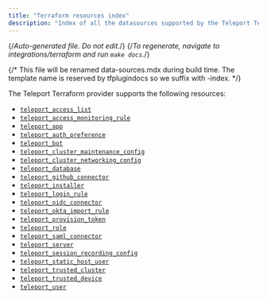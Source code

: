 ```yaml
---
title: "Terraform resources index"
description: "Index of all the datasources supported by the Teleport Terraform Provider"
---
```


{/*Auto-generated file. Do not edit.*/}
{/*To regenerate, navigate to integrations/terraform and run `make docs`.*/}

{/*
    This file will be renamed data-sources.mdx during build time.
    The template name is reserved by tfplugindocs so we suffix with -index.
*/}

The Teleport Terraform provider supports the following resources:

  - [`teleport_access_list`](./resources/access_list.mdx)
  - [`teleport_access_monitoring_rule`](./resources/access_monitoring_rule.mdx)
  - [`teleport_app`](./resources/app.mdx)
  - [`teleport_auth_preference`](./resources/auth_preference.mdx)
  - [`teleport_bot`](./resources/bot.mdx)
  - [`teleport_cluster_maintenance_config`](./resources/cluster_maintenance_config.mdx)
  - [`teleport_cluster_networking_config`](./resources/cluster_networking_config.mdx)
  - [`teleport_database`](./resources/database.mdx)
  - [`teleport_github_connector`](./resources/github_connector.mdx)
  - [`teleport_installer`](./resources/installer.mdx)
  - [`teleport_login_rule`](./resources/login_rule.mdx)
  - [`teleport_oidc_connector`](./resources/oidc_connector.mdx)
  - [`teleport_okta_import_rule`](./resources/okta_import_rule.mdx)
  - [`teleport_provision_token`](./resources/provision_token.mdx)
  - [`teleport_role`](./resources/role.mdx)
  - [`teleport_saml_connector`](./resources/saml_connector.mdx)
  - [`teleport_server`](./resources/server.mdx)
  - [`teleport_session_recording_config`](./resources/session_recording_config.mdx)
  - [`teleport_static_host_user`](./resources/static_host_user.mdx)
  - [`teleport_trusted_cluster`](./resources/trusted_cluster.mdx)
  - [`teleport_trusted_device`](./resources/trusted_device.mdx)
  - [`teleport_user`](./resources/user.mdx)
